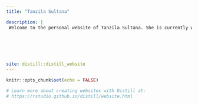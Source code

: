```yaml
---
title: "Tanzila Sultana"

description: |
 Welcome to the personal website of Tanzila Sultana. She is currently working as a research associate in Bangladesh Institute of Government and Management(BIGM). Her expertise is in panel data analysis and labor economics. She also takes classes on research methodology and policy analysis and conduct training sessions on Stata and R. Before BIGM, she worked as a researcher in various reputed reseach organizations such as BIDS and CPD in various positions with varying level of research scope.
 





site: distill::distill_website
---
```


```r
knitr::opts_chunk$set(echo = FALSE)

# Learn more about creating websites with Distill at:
# https://rstudio.github.io/distill/website.html

```






